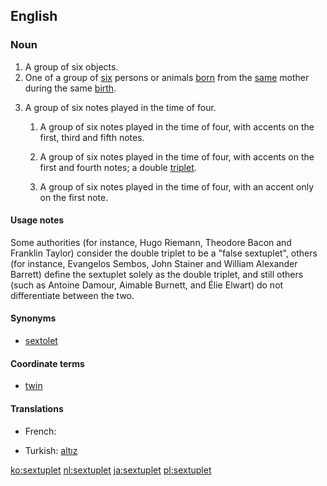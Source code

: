 ==English==
{{wikipedia}}

===Noun===
{{en-noun}}

# A group of six objects.
# One of a group of [[six]] persons or animals [[born]] from the [[same]] mother during the same [[birth]].
# {{music}} A group of six notes played in the time of four.
## {{music|proscribed}} A group of six notes played in the time of four, with accents on the first, third and fifth notes.
## {{music|proscribed}} A group of six notes played in the time of four, with accents on the first and fourth notes; a double [[triplet]].
## {{music|proscribed}} A group of six notes played in the time of four, with an accent only on the first note.

====Usage notes====

Some authorities (for instance, Hugo Riemann, Theodore Bacon and Franklin Taylor) consider the double triplet to be a "false sextuplet", others (for instance, Evangelos Sembos, John Stainer and William Alexander Barrett) define the sextuplet solely as the double triplet, and still others (such as Antoine Damour, Aimable Burnett, and Élie Elwart) do not differentiate between the two.

====Synonyms====
* {{sense|six notes played in the time of four}} [[sextolet]]

====Coordinate terms====
* {{sense|one of six born together}} [[twin]] {{coefficient}}

====Translations====
{{trans-top|one of six born together}}
* French: {{t+|fr|sextuplé}}
{{trans-mid}}
* Turkish: [[altız]]
{{trans-bottom}}

[[ko:sextuplet]]
[[nl:sextuplet]]
[[ja:sextuplet]]
[[pl:sextuplet]]